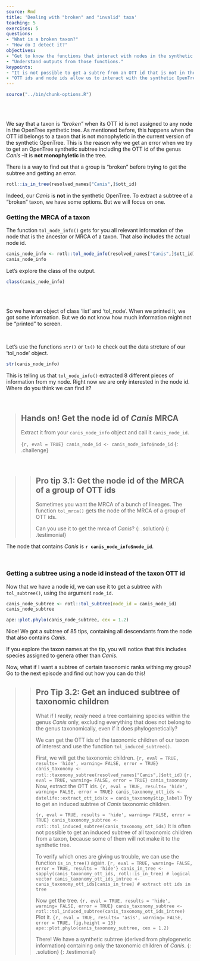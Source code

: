 ```yaml
---
source: Rmd
title: 'Dealing with "broken" and "invalid" taxa'
teaching: 5
exercises: 5
questions:
- "What is a broken taxon?"
- "How do I detect it?"
objectives:
- "Get to know the functions that interact with nodes in the synthetic OpenTree."
- "Understand outputs from those functions."
keypoints:
- "It is not possible to get a subtre from an OTT id that is not in the synthetic tree."
- "OTT ids and node ids allow us to interact with the synthetic OpenTree."
---
```

```r
source("../bin/chunk-options.R")
```

<br/>
<br/>

We say that a taxon is _"broken"_ when its OTT id is not assigned to any node in the OpenTree synthetic tree.
As mentioned before, this happens when the OTT id belongs to a taxon that is not monophyletic in the current version of the synthetic OpenTree.
This is the reason why we get an error when we try to get an OpenTree synthetic subtree including the OTT id of the genus _Canis_ --it is **not monophyletic** in the tree.


There is a way to find out that a group is "broken" before trying to get the subtree and getting an error.
```r
rotl::is_in_tree(resolved_names["Canis",]$ott_id)
```

Indeed, our _Canis_ is **not** in the synthetic OpenTree. To extract a subtree of a "broken" taxon, we have some options. But we will focus on one.

### Getting the MRCA of a taxon

The function `tol_node_info()` gets for you all relevant information of the node that is the ancestor or MRCA of a taxon. That also includes the actual node id.
```r
canis_node_info <- rotl::tol_node_info(resolved_names["Canis",]$ott_id)
canis_node_info
```
Let's explore the class of the output.

```r
class(canis_node_info)
```
<br/>
<br/>

So we have an object of class 'list' and 'tol_node'. When we printed it, we got some
information. But we do not know how much information might not be "printed" to screen.

<br/>

Let's use the functions `str()` or `ls()` to check out the data strcture of our 'tol_node' object.

```r
str(canis_node_info)
```

This is telling us that `tol_node_info()` extracted 8 different pieces of information from my node.
Right now we are only interested in the node id. Where do you think we can find it?

<br/>

> ## Hands on! Get the node id of _Canis_ MRCA
>
> Extract it from your `canis_node_info` object and call it `canis_node_id`.
>
> ```{r, eval = TRUE}
> canis_node_id <- canis_node_info$node_id
> ```
{: .challenge}

<!-- > > ## **Extra: tol_lineage()**
> >
> > `tol_lineage()` gets information from all ancestral nodes from a given node id.
> >
> > Setting up include_lineage = TRUE in `tol_node_info()` will call this function and include that information along the output that can be accessed with `tax_lineage()`.
> {: .solution}
{: .testimonial} -->
<br/>

> > ## Pro tip 3.1: Get the node id of the MRCA of a group of OTT ids
> >
> > Sometimes you want the MRCA of a bunch of lineages. The function `tol_mrca()` gets the node of the MRCA of a group of OTT ids.
> >
> > Can you use it to get the mrca of _Canis_?
> {: .solution}
{: .testimonial}


The node that contains _Canis_ is **`r canis_node_info$node_id`**.

<br/>

### Getting a subtree using a node id instead of the taxon OTT id

Now that we have a node id, we can use it to get a subtree with `tol_subtree()`, using the argument `node_id`.

```r
canis_node_subtree <- rotl::tol_subtree(node_id = canis_node_id)
canis_node_subtree
```
```r
ape::plot.phylo(canis_node_subtree, cex = 1.2)
```

Nice! We got a subtree of 85 tips, containing all descendants from the node that also contains _Canis_.

If you explore the taxon names at the tip, you will notice that this includes species assigned to genera other than _Canis_.

Now, what if I want a subtree of certain taxonomic ranks withing my group? Go to the next episode and find out how you can do this!


> > ## Pro Tip 3.2: Get an induced subtree of taxonomic children
> >
> > What if I _really, really_ need a tree containing species within the genus _Canis_ only, excluding everything that does not belong to the genus taxonomically, even if it does phylogenetically?
> >
> > We can get the OTT ids of the taxonomic children of our taxon of interest and use the function `tol_induced_subtree()`.
> >
> >
> > First, we will get the taxonomic children.
> > ```{r, eval = TRUE, results= 'hide', warning= FALSE, error = TRUE}
> > canis_taxonomy <- rotl::taxonomy_subtree(resolved_names["Canis",]$ott_id)
> > ```
> > ```{r, eval = TRUE, warning= FALSE, error = TRUE}
> > canis_taxonomy
> > ```
> > Now, extract the OTT ids.
> > ```{r, eval = TRUE, results= 'hide', warning= FALSE, error = TRUE}
> > canis_taxonomy_ott_ids <- datelife::extract_ott_ids(x = canis_taxonomy$tip_label)
> > ```
> > Try to get an induced subtree of _Canis_ taxonomic children.
> >
> > ```{r, eval = TRUE, results = 'hide', warning= FALSE, error = TRUE}
> > canis_taxonomy_subtree <- rotl::tol_induced_subtree(canis_taxonomy_ott_ids)
> > ```
> > It is often not possible to get an induced subtree of all taxonomic children from a taxon,
> > because some of them will not make it to the synthetic tree.
> >
> > To verify which ones are giving us trouble, we can use the function `is_in_tree()` again.
> > ```{r, eval = TRUE, warning= FALSE, error = TRUE, results = 'hide'}
> > canis_in_tree <- sapply(canis_taxonomy_ott_ids, rotl::is_in_tree) # logical vector
> > canis_taxonomy_ott_ids_intree <- canis_taxonomy_ott_ids[canis_in_tree] # extract ott ids in tree
> > ```
> >
> > Now get the tree.
> > ```{r, eval = TRUE, results = 'hide', warning= FALSE, error = TRUE}
> > canis_taxonomy_subtree <- rotl::tol_induced_subtree(canis_taxonomy_ott_ids_intree)
> > ```
> > Plot it.
> > ```{r, eval = TRUE, results= 'asis', warning= FALSE, error = TRUE, fig.height = 13}
> > ape::plot.phylo(canis_taxonomy_subtree, cex = 1.2)
> > ```
> >
> > There! We have a synthetic subtree (derived from phylogenetic information) containing only the taxonomic children of _Canis_.
> {: .solution}
{: .testimonial}

<br/>
